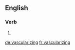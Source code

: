 ==English==

===Verb===
{{head|en}}

# {{present participle of|vascularize|lang=en}}

[[de:vascularizing]]
[[fr:vascularizing]]